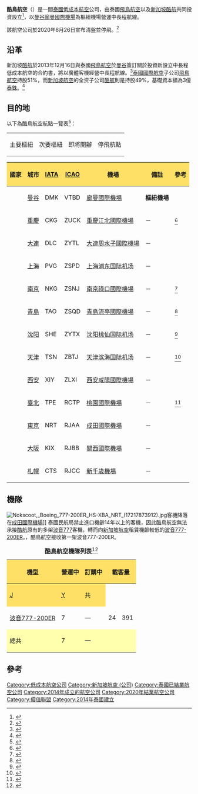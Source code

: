 {{Infobox airline
| airline        = 酷鳥航空
| logo           = Logo nokscoot.png
| fleet_size     = 5
| destinations   = 8
| IATA           = <s>XW</s>
| ICAO           = <s>NCT</s>
| callsign       = <s>BIG BIRD</s>
| parent         = {{flagicon|THA}} [[飛鳥航空|飛鳥航空]]（49%）<br>{{flagicon|SIN}} [[酷航|酷航]]（49%）<br>{{flagicon|THA}} 酷鳥航空管理公司（2%）
| company_slogan = Fly Awesome
| founded        = 2014年
| commenced      = {{start date|2015|5|20}}
| ceased         = {{start date|2020|6|26}}
| headquarters   = {{THA}} [[曼谷|曼谷]]
| key_people     = Mr. Piya Yodmani（[[首席执行官|首席执行官]]）
| hubs           = {{THA}} [[廊曼國際機場|廊曼國際機場]] 
| secondary_hubs = 
| focus_cities   =
| frequent_flyer = 
| lounge         =
| alliance       = [[價值聯盟|價值聯盟]]
| website        = {{URL|www.nokscoot.com|NokScoot.com}}
|nativename={{lang|en|NokScoot}}}}
'''酷鳥航空'''（{{lang-en|'''NokScoot'''}}）是一間[[泰國|泰國]][[低成本航空|低成本航空]]公司，由泰國[[飛鳥航空|飛鳥航空]]以及[[新加坡|新加坡]][[酷航|酷航]]共同投資設立<ref>{{cite web |author=The Nation |url=http://www.nationmultimedia.com/business/NokScoot-to-be-established-as-new-low-cost-airline-30222248.html |title=NokScoot to be established as new low-cost airline - The Nation |publisher=Nationmultimedia.com |date=2013-12-16 |accessdate=2014-07-04 |archive-date=2014-02-08 |archive-url=https://web.archive.org/web/20140208223347/http://www.nationmultimedia.com/business/NokScoot-to-be-established-as-new-low-cost-airline-30222248.html |dead-url=no }}</ref>，以[[曼谷|曼谷]][[廊曼國際機場|廊曼國際機場]]為樞紐機場營運中長程航線。

該航空公司於2020年6月26日宣布清盤並停飛。<ref name="20200626-BKP">{{cite news |url=https://www.bangkokpost.com/business/1941572/nokscoot-goes-out-of-business |title=NokScoot goes out of business |work=[[Bangkok_Post|Bangkok Post]] |date=2020-06-26 |accessdate=2020-06-26}}</ref>

== 沿革 ==
新加坡[[酷航|酷航]]於2013年12月16日與泰國[[飛鳥航空|飛鳥航空]]於[[曼谷|曼谷]]簽訂關於投資新設立中長程低成本航空的合約書，將以廣體客機經營中長程航線。<ref>{{cite web |url=http://centreforaviation.com/analysis/tigerair-taiwan-and-nokscoot-usher-in-more-change-and-growth-for-asias-dynamic-low-cost-sector-144590 |title=Tigerair Taiwan and NokScoot usher in more change and growth for Asia’s dynamic low-cost sector | CAPA |publisher=Centre for Aviation |date= |accessdate=2014-07-04 |archive-url=https://web.archive.org/web/20140605022728/http://centreforaviation.com/analysis/tigerair-taiwan-and-nokscoot-usher-in-more-change-and-growth-for-asias-dynamic-low-cost-sector-144590 |archive-date=2014-06-05 |dead-url=yes }}</ref>[[泰國國際航空|泰國國際航空]]子公司[[飛鳥航空|飛鳥航空]]持股51%，而[[新加坡航空|新加坡航空]]的全资子公司[[酷航|酷航]]則是持股49%，基礎資本額為3億[[泰銖|泰銖]]。<ref name="bangkokpost1">{{cite web |url=http://www.bangkokpost.com/business/aviation/385003/nok-air-joins-with-singapore-scoot |title=Nok Air joins with Singapore's Scoot | Bangkok Post: business |publisher=Bangkok Post |date=2013-12-16 |accessdate=2014-07-04 |archive-date=2019-06-14 |archive-url=https://web.archive.org/web/20190614075101/https://www.bangkokpost.com/business/aviation/385003/nok-air-joins-with-singapore-scoot |dead-url=no }}</ref>

==目的地==
以下為酷鳥航空航點一覽表<ref name="route">{{Cite web |url=http://www.nokscoot.com/tw/route-map |title=存档副本 |access-date=2015-10-12 |archive-url=https://web.archive.org/web/20151018001354/http://www.nokscoot.com/tw/route-map |archive-date=2015-10-18 |dead-url=yes }}</ref>：
{| class="wikitable" width="400"
|-style="text-align:center"
| bgcolor="#CDE6FF"| 主要樞紐
| bgcolor="#CCFF99"| 次要樞紐
| bgcolor="#FFFFAD"| 即將開辦
| bgcolor="#DDDDDD"| 停飛航點
|}
{|class="sortable wikitable" style="width:60%; font-size:90%"
|- 
! style="background-color:#FFE066" | 國家
! style="background-color:#FFE066" | 城市
! style="background-color:#FFE066" | [[IATA|IATA]]
! style="background-color:#FFE066" | [[ICAO|ICAO]]
! style="background-color:#FFE066" | 機場
! style="background-color:#FFE066" class="unsortable" | 備註
! style="background-color:#FFE066" class="unsortable" | 參考

|- bgcolor="#CDE6FF"
| {{THA}} || [[曼谷|曼谷]] || DMK || VTBD || [[廊曼國際機場|廊曼國際機場]] || '''樞紐機場''' ||

|-
| {{CHNML}} || [[重慶|重慶]] || CKG || ZUCK || [[重慶江北國際機場|重慶江北國際機場]] || {{Date|2016|6|8}}－ || <ref>{{cite web|url=http://www.routesonline.com/news/38/airlineroute/266979/nokscoot-plans-chongqing-launch-from-june-2016/|title=NokScoot Plans Chongqing Launch from June 2016|publisher=Routes Online|date=2016-05-12|accessdate=2016-12-07}}</ref>
|-
| {{CHNML}} || [[大連|大連]] || DLC || ZYTL || [[大連周水子國際機場|大連周水子國際機場]] || {{Date|2016|9|30}}－||
|-
| {{CHNML}} || [[上海|上海]] || PVG || ZSPD || [[上海浦东国际机场|上海浦东国际机场]] || {{Date|2019|2|26}}－||
|-
| {{CHNML}} || [[南京|南京]] || NKG || ZSNJ || [[南京祿口國際機場|南京祿口國際機場]] || {{Date|2015|6|11}}－ || <ref>{{cite web|url=http://airlineroute.net/2015/05/27/xw-nkg-jun15update4/|title=NokScoot Revises Nanjing Launch to mid-June 2015|publisher=Airlineroute.net|date=27 May 2015|accessdate=27 May 2015|archive-date=2015-05-27|archive-url=https://web.archive.org/web/20150527210209/http://airlineroute.net/2015/05/27/xw-nkg-jun15update4/|dead-url=no}}</ref>
|-
| {{CHNML}} || [[青島|青島]] || TAO || ZSQD || [[青島流亭國際機場|青島流亭國際機場]] || {{Date|2015|11|25}}－ || <ref>{{cite web|url=http://airlineroute.net/2015/10/12/xw-nkg-nov15update2/|title=NokScoot Confirms Qingdao Launch from late-Nov 2015|publisher=Airlineroute.net|date=12 October 2015|accessdate=12 October 2015|archive-date=2015-10-14|archive-url=https://web.archive.org/web/20151014235358/http://airlineroute.net/2015/10/12/xw-nkg-nov15update2/|dead-url=no}}</ref>

|-
| {{CHNML}} || [[沈阳|沈阳]] || SHE || ZYTX || [[沈阳桃仙国际机场|沈阳桃仙国际机场]] || {{Date|2016|4|4}}－ || <ref>{{cite web|url=http://airlineroute.net/2016/02/09/xw-she-apr16/|title=NokScoot Proposes Shenyang Service from April 2016|publisher=airlineroute|accessdate=9 February 2016|archive-date=2016-02-12|archive-url=https://web.archive.org/web/20160212145504/http://airlineroute.net/2016/02/09/xw-she-apr16/|dead-url=no}}</ref>

|-
| {{CHNML}} || [[天津|天津]] || TSN || ZBTJ || [[天津滨海国际机场|天津滨海国际机场]] || {{Date|2016|1|15}}－ || <ref>{{cite web|url=http://airlineroute.net/2015/11/12/xw-dmktsn-jan16/|title=NokScoot Confirms Bangkok - Tianjin Launch from mid-Jan 2016|publisher=Airlineroute.net|date=12 November 2015|accessdate=12 November 2015|archive-date=2015-11-13|archive-url=https://web.archive.org/web/20151113171359/http://airlineroute.net/2015/11/12/xw-dmktsn-jan16/|dead-url=no}}</ref>
|-
| {{CHNML}} || [[西安|西安]] || XIY || ZLXI || [[西安咸陽國際機場|西安咸陽國際機場]] || {{Date|2017|1|15}}－ || 
|-
| {{ROC}} || [[臺北|臺北]] || TPE || RCTP || [[桃園國際機場|桃園國際機場]] || {{Date|2015|10|25}}－ || <ref>{{cite web|url=http://airlineroute.net/2015/09/02/xw-tpe-w15/|title=NokScoot Confirms Taipei Launch from late-Oct 2015|publisher=Airlineroute.net|date=2 September 2015|accessdate=2 September 2015|archive-date=2015-09-04|archive-url=https://web.archive.org/web/20150904022543/http://airlineroute.net/2015/09/02/xw-tpe-w15/|dead-url=no}}</ref>
|-
| {{JPN}} || [[東京|東京]] || NRT || RJAA || [[成田國際機場|成田國際機場]] || {{Date|2018|2|26}}－||
|-
| {{JPN}} || [[大阪市|大阪]] || KIX || RJBB || [[關西國際機場|關西國際機場]] || {{Date|2018|2|26}}－||
|-
| {{JPN}} || [[札幌|札幌]] || CTS || RJCC || [[新千歲機場|新千歲機場]] || {{Date|2019|2|26}}－||
|}

==機隊==
[[File:Nokscoot,_Boeing_777-200ER_HS-XBA_NRT_(17217873912).jpg|thumb]]客機降落在[[成田國際機場|成田國際機場]]]]
泰國民航局禁止進口機齡14年以上的客機，因此酷鳥航空無法承接[[酷航|酷航]]原有的多架[[波音777|波音777]]客機，轉而向[[新加坡航空|新加坡航空]]租賃機齡較低的[[波音777-200ER|波音777-200ER]]。{{日期|2014|11|23}}，酷鳥航空接收第一架波音777-200ER。


<center>
{| class="wikitable" style="text-align:center; width:40%"
|+ '''酷鳥航空機隊列表'''<ref>{{cite web|url=http://www.ch-aviation.com/portal/airline/OOT#al_profile_tab_fleet|title=Scoot fleet|work={{link-en|Ch-aviation|Ch-aviation}}|accessdate=4 September 2015}}</ref>
|-
! style="background-color:#FFE066" rowspan="2" | 機型
! style="background-color:#FFE066" rowspan="2" | 營運中
! style="background-color:#FFE066" rowspan="2" | 訂購中
! style="background-color:#FFE066" colspan="3" | 載客量
! style="background-color:#FFE066" rowspan="2" | 附註
|-
! style="background-color:#FFE066" | <abbr title="ScootBiz">J</abbr>
! style="background-color:#FFE066" | <abbr title="經濟艙">Y</abbr>
! style="background-color:#FFE066" | 共
|-
| [[波音777-200ER|波音777-200ER]] || 7 || — || 24 || 391 || 415 ||
|-
! style="background-color:#FFFFAD" | 總共
! style="background-color:#FFFFAD" | 7
! style="background-color:#FFFFAD" | '''—'''
! style="background-color:#FFFFAD" colspan="4" |
|}
</center>

==參考==
{{REFLIST|2}}

{{泰國航空公司}}

[[Category:低成本航空公司|Category:低成本航空公司]]
[[Category:新加坡航空_(公司)|Category:新加坡航空 (公司)]]
[[Category:泰國已結業航空公司|Category:泰國已結業航空公司]]
[[Category:2014年成立的航空公司|Category:2014年成立的航空公司]]
[[Category:2020年結業航空公司|Category:2020年結業航空公司]]
[[Category:價值聯盟|Category:價值聯盟]]
[[Category:2014年泰國建立|Category:2014年泰國建立]]